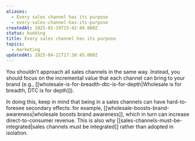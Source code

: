 ```yaml
---
aliases:
  - Every sales channel has its purpose
  - every-sales-channel-has-its-purpose
createdAt: 2025-01-19T15:42:49.000Z
status: budding
title: Every sales channel has its purpose
topics:
  - marketing
updatedAt: 2025-04-21T17:30:45.000Z
---
```

You shouldn’t approach all sales channels in the same way. Instead, you should focus on the incremental value that each channel can bring to your brand (e.g., [[wholesale-is-for-breadth-dtc-is-for-depth|Wholesale is for breadth, DTC is for depth]]).

In doing this, keep in mind that being in a sales channels can have hard-to-foresee secondary effects: for example, [[wholesale-boosts-brand-awareness|wholesale boosts brand awareness]], which in turn can increase direct-to-consumer revenue. This is also why [[sales-channels-must-be-integrated|sales channels must be integrated]] rather than adopted in isolation.
